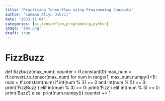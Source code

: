 ```yaml
---
title: "Practising Tensorflow using Programming Concepts"
author: "Lukman Aliyu Jibril"
date: "2023-11-04"
categories: [ai,tensorflow,programming,python]
image: 'ibm.png'
draft: true
---
```











# FizzBuzz

def fizzbuzz(max_num):
  counter = tf.constant(0)
  max_num = tf.convert_to_tensor(max_num)
  for num in range(1, max_num.numpy()+1):
    num = tf.constant(num)
    if int(num % 3) == 0 and int(num % 5) == 0:
      print('FizzBuzz')
    elif int(num % 3) == 0:
      print('Fizz')
    elif int(num % 5) == 0:
      print('Buzz')
    else:
      print(num.numpy())
    counter += 1